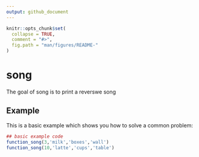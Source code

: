 ```yaml
---
output: github_document
---
```


<!-- README.md is generated from README.Rmd. Please edit that file -->

```r
knitr::opts_chunk$set(
  collapse = TRUE,
  comment = "#>",
  fig.path = "man/figures/README-"
)
```
# song

The goal of song is to print a reverswe song

## Example

This is a basic example which shows you how to solve a common problem:

```r
## basic example code
function_song(3,'milk','boxes','wall')
function_song(10,'latte','cups','table')
```
